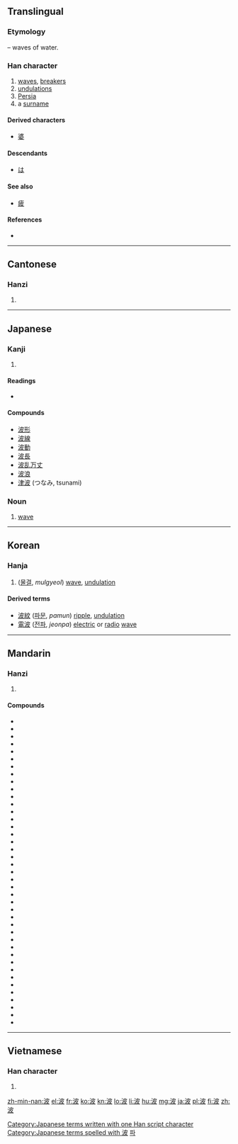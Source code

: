 ==Translingual==
===Etymology===
{{Han compound|水|alt1=氵|t1=water|皮|ls=psc|c1=s|c2=p}} – waves of water.

===Han character===
{{Han char|rn=85|rad=水|as=05|sn=8|four=3414<sub>7</sub>|canj=水木竹水 (EDHE)|ids=⿰[[氵]][[皮]]}}

# [[wave]]s, [[breaker]]s
# [[undulation]]s
# [[Persia]]
# a [[surname]]

====Derived characters====
* [[婆]]

====Descendants====
* [[は]]

====See also====
* [[疲]] <!-- graphically similar -->

====References====
* {{Han ref|kx=0617.080|dkj=17308|dj=1012.060|hdz=31597.070|uh=6CE2|ud=27874|bh=AA69|bd=43625}}

----

==Cantonese==

===Hanzi===
{{yue-hanzi|jyut=|y=bo1}}

# {{defn|lang=yue|sort=水05}}

----

==Japanese==

===Kanji===
{{ja-kanji|grade=3|rs=水05}}

# {{defn|lang=ja|sort=水05}}

====Readings====
* {{ja-readings|on=[[は]] (ha), [[ひ]] (hi)|kun=[[なみ]] (nami)}}

====Compounds====
* [[波形]]
* [[波線]]
* [[波動]]
* [[波長]]
* [[波乱万丈]]
* [[波浪]]
* [[津波]] (つなみ, tsunami)

===Noun===
{{ja-noun|k|hira=なみ|rom=nami}}

# [[wave]]

[[Category:Japanese terms written with one Han script character]]
[[Category:Japanese terms spelled with 波]]
----

==Korean==

===Hanja===
{{ko-hanja|hangeul=파|eumhun=|rv=pa|mr=p'a|y=pha}}

# ([[물결]], ''mulgyeol'') [[wave]], [[undulation]]

====Derived terms====
* [[波紋]] ([[파문]], ''pamun'') [[ripple]], [[undulation]]
* [[電波]] ([[전파]], ''jeonpa'') [[electric]] or [[radio]] [[wave]]

[[Category:Hanja readings|파]]

----

==Mandarin==

===Hanzi===
{{cmn-hanzi|pin=[[bēi]] ([[bei1]]), [[bì]] ([[bi4]]), [[bō]] ([[bo1]])|wg=pei<sup>1</sup>, pi<sup>4</sup>, po<sup>1</sup>}}

# {{defn|lang=cmn|sort=水05}}

====Compounds====
* {{l|cmn|波荡}}
* {{l|cmn|波导管}}
* {{l|cmn|波动|tr=bōdòng}}
* {{l|cmn|波段}}
* {{l|cmn|波尔卡}}
* {{l|cmn|波峰}}
* {{l|cmn|波幅}}
* {{l|cmn|波腹}}
* {{l|cmn|波谷}}
* {{l|cmn|波光}}
* {{l|cmn|波诡云谲}}
* {{l|cmn|波黑|tr=Bōhēi}}
* {{l|cmn|波及}}
* {{l|cmn|波节}}
* {{l|cmn|波兰|tr=Bōlán}}
* {{l|cmn|波澜}}
* {{l|cmn|波澜壮阔}}
* {{l|cmn|波浪|tr=bōlàng}}
* {{l|cmn|波浪鼓}}
* {{l|cmn|波累}}
* {{l|cmn|波罗门教}}
* {{l|cmn|波能}}
* {{l|cmn|波平浪静}}
* {{l|cmn|波谱}}
* {{l|cmn|波俏}}
* {{l|cmn|波束}}
* {{l|cmn|波斯|tr=Bōsī}}
* {{l|cmn|波斯菊}}
* {{l|cmn|波斯猫}}
* {{l|cmn|波斯尼亚和黑塞哥维那|tr=Bōsīníyà hé Hēisāigēwéinà}}
* {{l|cmn|波速}}
* {{l|cmn|波涛}}
* {{l|cmn|波纹}}
* {{l|cmn|波纹管}}
* {{l|cmn|波形}}
* {{l|cmn|波源}}
* {{l|cmn|波长}}
* {{l|cmn|波折|tr=bōzhé}}
* {{l|cmn|波状热}}
* {{l|cmn|秋波|tr=qiūbō}}
* {{l|cmn|香波|tr=xiāngbō}}

----

==Vietnamese==

===Han character===
{{vi-hantu|[[ba]], [[bể]], [[dương]]|rs=水05}}

# {{defn|lang=vi|sort=水05}}

[[zh-min-nan:波]]
[[el:波]]
[[fr:波]]
[[ko:波]]
[[kn:波]]
[[lo:波]]
[[li:波]]
[[hu:波]]
[[mg:波]]
[[ja:波]]
[[pl:波]]
[[fi:波]]
[[zh:波]]